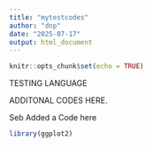 ```yaml
---
title: "mytestcodes"
author: "dnp"
date: "2025-07-17"
output: html_document
---
```


```r
knitr::opts_chunk$set(echo = TRUE)
```
TESTING LANGUAGE

ADDITONAL CODES HERE.

Seb Added a Code here

```r
library(ggplot2)
```

